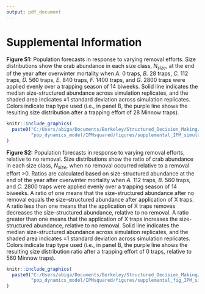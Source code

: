 ```yaml
---
output: pdf_document
---
```

# Supplemental Information

**Figure S1:** Population forecasts in response to varying removal efforts. Size distributions show the crab abundance in each size class, $N_{size}$, at the end of the year after overwinter mortality when *A.* 0 traps, *B.* 28 traps, *C.* 112 traps, *D.* 560 traps, *E.* 840 traps, *F.* 1400 traps, and *G.* 2800 traps were applied evenly over a trapping season of 14 biweeks. Solid line indicates the median size-structured abundance across simulation replicates, and the shaded area indicates $\pm1$ standard deviation across simulation replicates. Colors indicate trap type used (i.e., in panel B, the purple line shows the resulting size distribution after a trapping effort of 28 Minnow traps).
```r
knitr::include_graphics(
  paste0("C:/Users/abiga/Documents/Berkeley/Structured_Decision_Making/",
         "pop_dynamics_model/IPMsquared/figures/supplemental_IPM_simulations_mean.png")
)
```

\newpage

**Figure S2:** Population forecasts in response to varying removal efforts, relative to no removal. Size distributions show the ratio of crab abundance in each size class, $N_{size}$, when no removal occurred relative to a removal effort >0. Ratios are calculated based on size-structured abundance at the end of the year after overwinter mortality when *A.* 112 traps, *B.* 560 traps, and *C.* 2800 traps were applied evenly over a trapping season of 14 biweeks. A ratio of one means that the size-structured abundance after no removal equals the size-structured abundance after application of X traps. A ratio less than one means that the application of X traps removes decreases the size-structured abundance, relative to no removal. A ratio greater than one means that the application of X traps increases the size-structured abundance, relative to no removal. Solid line indicates the median size-structured abundance across simulation replicates, and the shaded area indicates $\pm1$ standard deviation across simulation replicates. Colors indicate trap type used (i.e., in panel B, the purple line shows the resulting size distribution ratio after a trapping effort of 0 traps, relative to 560 Minnow traps).
```r
knitr::include_graphics(
  paste0("C:/Users/abiga/Documents/Berkeley/Structured_Decision_Making/",
         "pop_dynamics_model/IPMsquared/figures/supplemental_fig_IPM_simulations_diff.png")
)
```

